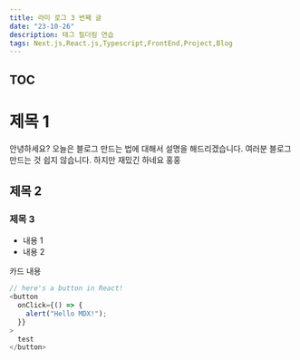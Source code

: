 ```yaml
---
title: 라미 로그 3 번째 글
date: "23-10-26"
description: 태그 필더링 연습
tags: Next.js,React.js,Typescript,FrontEnd,Project,Blog
---
```


## TOC

# 제목 1

안녕하세요? 오늘은 블로그 만드는 법에 대해서 설명을 해드리겠습니다.
여러분 블로그 만드는 것 쉽지 않습니다. 하지만 재밌긴 하네요 홍홍

## 제목 2

### 제목 3

- 내용 1
- 내용 2

<Card>카드 내용</Card>

```js title="multiply.js" {3} showLineNumbers
// here's a button in React!
<button
  onClick={() => {
    alert("Hello MDX!");
  }}
>
  test
</button>
```

